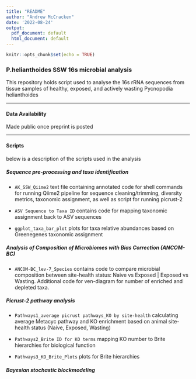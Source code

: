 ```yaml
---
title: "README"
author: "Andrew McCracken"
date: '2022-08-24'
output:
  pdf_document: default
  html_document: default
---
```


```r
knitr::opts_chunk$set(echo = TRUE)
```

### P.helianthoides SSW 16s microbial analysis  

This repository holds script used to analyse the 16s rRNA sequences from tissue samples of healthy, exposed, and actively wasting Pycnopodia helianthoides 


____________   

#### Data Availability    

Made public once preprint is posted    
  
____________   

#### Scripts  
 
below is a description of the scripts used in the analysis

##### Sequence pre-processing and taxa identification   

* `AK_SSW_Qiime2` text file containing annotated code for shell commands for running Qiime2 pipeline for sequence cleaning/trimming, diversity metrics, taxonomic assignment, as well as script for running picrust-2    

* `ASV Sequence to Taxa ID` contains code for mapping taxonomic assignment back to ASV sequences  

* `ggplot_taxa_bar_plot` plots for taxa relative abundances based on Greenegenes taxonomic assignment   


##### Analysis of Composition of Microbiomes with Bias Correction (ANCOM-BC)   
  
* `ANCOM-BC_lev-7_Species` contains code to compare microbial composition between site-health status: Naive vs Exposed | Exposed vs Wasting. Additional code for ven-diagram for number of enriched and depleted taxa.  


##### Picrust-2 pathway analysis   

* `Pathways1_average picrust pathways_KO by site-health` calculating average Metacyc pathway and KO enrichment based on animal site-health status (Naive, Exposed, Wasting)

* `Pathways2_Brite ID for KO terms` mapping KO number to Brite hierarchies for biological function

* `Pathways3_KO_Brite_Plots` plots for Brite hierarchies  

##### Bayesian stochastic blockmodeling   















